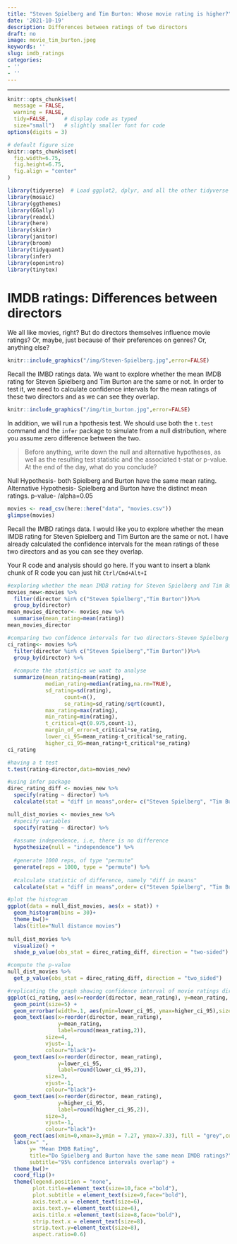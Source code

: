 ```yaml
---
title: "Steven Spielberg and Tim Burton: Whose movie rating is higher?"
date: '2021-10-19'
description: Differences between ratings of two directors
draft: no
image: movie_tim_burton.jpeg
keywords: ''
slug: imdb_ratings
categories:
- ''
- ''
---
```


---

```r
knitr::opts_chunk$set(
  message = FALSE, 
  warning = FALSE, 
  tidy=FALSE,     # display code as typed
  size="small")   # slightly smaller font for code
options(digits = 3)

# default figure size
knitr::opts_chunk$set(
  fig.width=6.75, 
  fig.height=6.75,
  fig.align = "center"
)
```


```r
library(tidyverse)  # Load ggplot2, dplyr, and all the other tidyverse packages
library(mosaic)
library(ggthemes)
library(GGally)
library(readxl)
library(here)
library(skimr)
library(janitor)
library(broom)
library(tidyquant)
library(infer)
library(openintro)
library(tinytex)
```
# IMDB ratings: Differences between directors

We all like movies, right? But do directors themselves influence movie ratings? Or, maybe, just because of their preferences on genres? Or, anything else?

```r
knitr::include_graphics("/img/Steven-Spielberg.jpg",error=FALSE)
```


Recall the IMBD ratings data. We want to explore whether the mean IMDB rating for Steven Spielberg and Tim Burton are the same or not. In order to test it, we need to calculate confidence intervals for the mean ratings of these two directors and as we can see they overlap. 

```r
knitr::include_graphics("/img/tim_burton.jpg",error=FALSE)
```


In addition, we will run a hpothesis test. We should use both the `t.test` command and the `infer` package to simulate from a null distribution, where you assume zero difference between the two.

> Before anything, write down the null and alternative hypotheses, as well as the resulting test statistic and the associated t-stat or p-value. At the end of the day, what do you conclude?


Null Hypothesis- both Spielberg and Burton have the same mean rating.
Alternative Hypothesis- Spielberg and Burton have the distinct mean ratings.
p-value- /alpha=0.05


```r
movies <- read_csv(here::here("data", "movies.csv"))
glimpse(movies)
```
Recall the IMBD ratings data. I would like you to explore whether the mean IMDB rating for Steven Spielberg and Tim Burton are the same or not. I have already calculated the confidence intervals for the mean ratings of these two directors and as you can see they overlap. 

Your R code and analysis should go here. If you want to insert a blank chunk of R code you can just hit `Ctrl/Cmd+Alt+I` 

```r

#exploring whether the mean IMDB rating for Steven Spielberg and Tim Burton are the same or not
movies_new<-movies %>%
  filter(director %in% c("Steven Spielberg","Tim Burton"))%>%
  group_by(director) 
mean_movies_director<- movies_new %>%
  summarise(mean_rating=mean(rating))
mean_movies_director

#comparing two confidence intervals for two directors-Steven Spielberg and Tim Burton
ci_rating<- movies %>%
  filter(director %in% c("Steven Spielberg","Tim Burton"))%>%
  group_by(director) %>%
  
  #compute the statistics we want to analyse
  summarize(mean_rating=mean(rating),
            median_rating=median(rating,na.rm=TRUE),
            sd_rating=sd(rating),
                  count=n(),
                  se_rating=sd_rating/sqrt(count),
            max_rating=max(rating),
            min_rating=min(rating),
            t_critical=qt(0.975,count-1),
            margin_of_error=t_critical*se_rating,
            lower_ci_95=mean_rating-t_critical*se_rating,
            higher_ci_95=mean_rating+t_critical*se_rating)
ci_rating

#having a t test
t.test(rating~director,data=movies_new)

#using infer package
direc_rating_diff <- movies_new %>%
  specify(rating ~ director) %>%
  calculate(stat = "diff in means",order= c("Steven Spielberg", "Tim Burton"))

null_dist_movies <- movies_new %>%
  #specify variables
  specify(rating ~ director) %>%
  
  #assume independence, i.e, there is no difference
  hypothesize(null = "independence") %>%
  
  #generate 1000 reps, of type "permute"
  generate(reps = 1000, type = "permute") %>%
  
  #calculate statistic of difference, namely "diff in means"
  calculate(stat = "diff in means",order= c("Steven Spielberg", "Tim Burton"))

#plot the histogram
ggplot(data = null_dist_movies, aes(x = stat)) +
  geom_histogram(bins = 30)+
  theme_bw()+
  labs(title="Null distance movies")
  
null_dist_movies %>% 
  visualize() +
  shade_p_value(obs_stat = direc_rating_diff, direction = "two-sided")

#compute the p-value
null_dist_movies %>%
  get_p_value(obs_stat = direc_rating_diff, direction = "two_sided")
```


```r
#replicating the graph showing confidence interval of movie ratings directed by two directors
ggplot(ci_rating, aes(x=reorder(director, mean_rating), y=mean_rating, colour=director)) +
  geom_point(size=5) +
  geom_errorbar(width=.1, aes(ymin=lower_ci_95, ymax=higher_ci_95),size=3) + 
  geom_text(aes(x=reorder(director, mean_rating),
                y=mean_rating,
                label=round(mean_rating,2)),
            size=4,
            vjust=-1,
            colour="black")+
  geom_text(aes(x=reorder(director, mean_rating),
                y=lower_ci_95,
                label=round(lower_ci_95,2)),
            size=3,
            vjust=-1,
            colour="black")+
  geom_text(aes(x=reorder(director, mean_rating),
                y=higher_ci_95,
                label=round(higher_ci_95,2)),
            size=3,
            vjust=-1,
            colour="black")+
  geom_rect(aes(xmin=0,xmax=3,ymin = 7.27, ymax=7.33), fill = "grey",colour="light grey",alpha=0.55)+
  labs(x=" ",
       y= "Mean IMDB Rating", 
       title="Do Spielberg and Burton have the same mean IMDB ratings?",
       subtitle="95% confidence intervals overlap") + 
  theme_bw()+
  coord_flip()+
  theme(legend.position = "none",
        plot.title=element_text(size=10,face ="bold"),
        plot.subtitle = element_text(size=9,face="bold"),
        axis.text.x = element_text(size=6),
        axis.text.y= element_text(size=6),
        axis.title.x =element_text(size=8,face="bold"),
        strip.text.x = element_text(size=8),
        strip.text.y=element_text(size=8),
        aspect.ratio=0.6)

```
